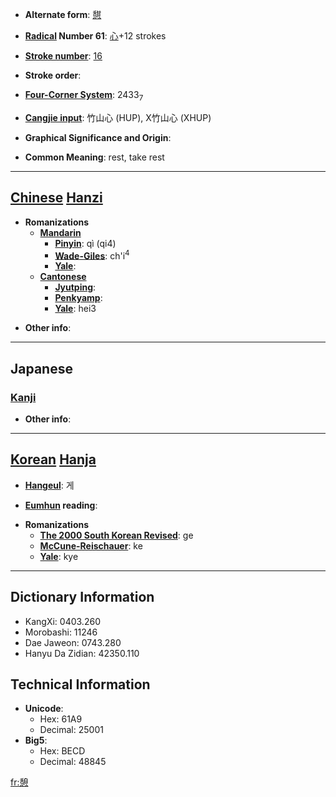 * '''Alternate form''': [[憇]]

* '''[[Wiktionary:Chinese radical index| Radical]] Number 61''': [[Wiktionary:Chinese radical index 心|心]]+12 strokes

* '''[[Wiktionary:Chinese total strokes index|Stroke number]]''': [[Wiktionary:Chinese total strokes index 16|16]]

* '''Stroke order''': 

* '''[[Wiktionary:Chinese four corner index|Four-Corner System]]''': 2433<sub>7</sub>

* '''[[Wiktionary:Chinese Cangjie index|Cangjie input]]''': 竹山心 (HUP), X竹山心 (XHUP)

* '''Graphical Significance and Origin''': 

* '''Common Meaning''': rest, take rest

----

== [[Chinese]] [[Hanzi]] ==

* '''Romanizations'''
** '''[[Mandarin]]'''
*** '''[[Pinyin]]''': qì (qi4)
*** '''[[Wade-Giles]]''': ch'i<sup>4</sup>
*** '''[[Yale]]''': 
** '''[[Cantonese]]'''
*** '''[[Jyutping]]''':
*** '''[[Penkyamp]]''': 
*** '''[[Yale]]''': hei3

* '''Other info''': 

----

==Japanese==
===[[Kanji]]===
{{kanji|on readings=[[けい]] (kei)|kun readings=[[いこい]] (ikoi), [[いこう]] (ikou)}}

* '''Other info''':  

----

== [[Korean]] [[Hanja]] ==

* '''[[Hangeul]]''': 게

* '''[[Eumhun]] reading''': 

* '''Romanizations'''
** '''[[The 2000 South Korean Revised Romanization|The 2000 South Korean Revised]]''': ge
** '''[[McCune-Reischauer]]''': ke
** '''[[Yale]]''': kye

----

== Dictionary Information ==

* KangXi: 0403.260
* Morobashi: 11246
* Dae Jaweon: 0743.280
* Hanyu Da Zidian: 42350.110

== Technical Information ==

* '''Unicode''':
** Hex: 61A9
** Decimal: 25001
* '''Big5''':
** Hex: BECD
** Decimal: 48845

[[fr:憩]]